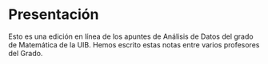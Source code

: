 # Presentación {.unnumbered}

Esto es una edición en línea de los apuntes de Análisis de Datos del grado de Matemática de la UIB. Hemos escrito estas notas entre varios profesores del Grado. 
